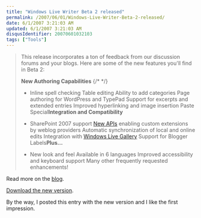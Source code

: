```yaml
---
title: "Windows Live Writer Beta 2 released"
permalink: /2007/06/01/Windows-Live-Writer-Beta-2-released/
date: 6/1/2007 3:21:03 AM
updated: 6/1/2007 3:21:03 AM
disqusIdentifier: 20070601032103
tags: ["Tools"]
---
```

> This release incorporates a ton of feedback from our discussion forums and your blogs. Here are some of the new features you'll find in Beta 2:
> 
> **New Authoring Capabilities**
{/* <!-- more --> */}
> 
> *   Inline spell checking  Table editing  Ability to add categories  Page authoring for WordPress and TypePad  Support for excerpts and extended entries  Improved hyperlinking and image insertion  Paste Special**Integration and Compatibility**
> 
> *   SharePoint 2007 support  [New APIs](http://msdn2.microsoft.com/en-us/library/bb463266.aspx) enabling custom extensions by weblog providers  Automatic synchronization of local and online edits  Integration with [Windows Live Gallery](http://g.msn.com/4SAWLWenus/WriterDownloadPluginsURL) Support for Blogger Labels**Plus...**
> 
> *   New look and feel  Available in 6 languages  Improved accessibility and keyboard support  Many other frequently requested enhancements!

Read more on the [blog](http://windowslivewriter.spaces.live.com/blog/).

[Download the new version](http://writer.live.com/).

By the way, I posted this entry with the new version and I like the first impression.
